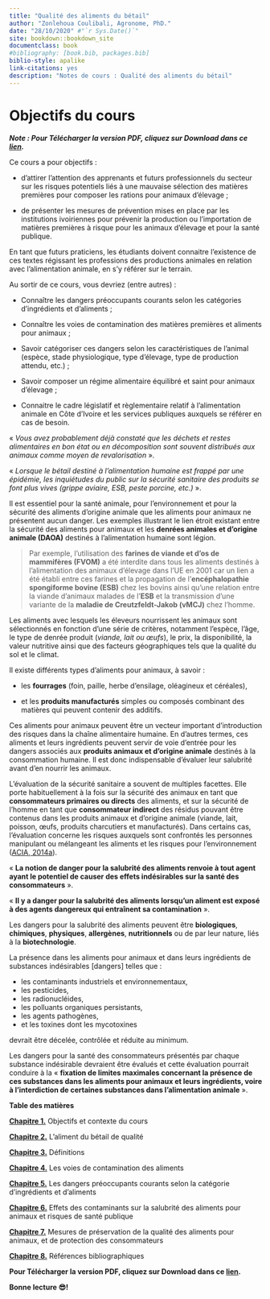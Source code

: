 ```yaml
--- 
title: "Qualité des aliments du bétail"
author: "Zonlehoua Coulibali, Agronome, PhD."
date: "28/10/2020" #"`r Sys.Date()`"
site: bookdown::bookdown_site
documentclass: book
#bibliography: [book.bib, packages.bib]
biblio-style: apalike
link-citations: yes
description: "Notes de cours : Qualité des aliments du bétail"
---
```


# Objectifs du cours 

_**Note : Pour Télécharger la version PDF, cliquez sur Download dans ce [lien](https://github.com/rgoals/Qualite/blob/master/Qualite.pdf).**_

Ce cours a pour objectifs :

-	d’attirer l’attention des apprenants et futurs professionnels du secteur sur les risques potentiels liés à une mauvaise sélection des matières premières pour composer les rations pour animaux d’élevage ; 

-	de présenter les mesures de prévention mises en place par les institutions ivoiriennes pour prévenir la production ou l’importation de matières premières à risque pour les animaux d’élevage et pour la santé publique. 

En tant que futurs praticiens, les étudiants doivent connaitre l’existence de ces textes régissant les professions des productions animales en relation avec l’alimentation animale, en s’y référer sur le terrain.

Au sortir de ce cours, vous devriez (entre autres) :

- Connaître les dangers préoccupants courants selon les catégories d’ingrédients et d’aliments ;

- Connaître les voies de contamination des matières premières et aliments pour animaux ;

- Savoir catégoriser ces dangers selon les caractéristiques de l’animal (espèce, stade physiologique, type d’élevage, type de production attendu, etc.) ;

- Savoir composer un régime alimentaire équilibré et saint pour animaux d’élevage ;

- Connaitre le cadre législatif et règlementaire relatif à l’alimentation animale en Côte d’Ivoire et les services publiques auxquels se référer en cas de besoin.

« _Vous avez probablement déjà constaté que les déchets et restes alimentaires en bon état ou en décomposition sont souvent distribués aux animaux comme moyen de revalorisation_ ».

« _Lorsque le bétail destiné à l'alimentation humaine est frappé par une épidémie, les inquiétudes du public sur la sécurité sanitaire des produits se font plus vives (grippe aviaire, ESB, peste porcine, etc.)_ ».

Il est essentiel pour la santé animale, pour l’environnement et pour la sécurité des aliments d’origine animale que les aliments pour animaux ne présentent aucun danger. Les exemples illustrant le lien étroit existant entre la sécurité des aliments pour animaux et les **denrées animales et d'origine animale (DAOA)** destinés à l'alimentation humaine sont légion.

>  Par exemple, l’utilisation  des **farines de viande et d’os de mammifères (FVOM)** a été interdite dans tous les aliments destinés à l’alimentation des animaux d’élevage dans l'UE en 2001 car un lien a été établi entre ces farines et la propagation de l’**encéphalopathie spongiforme bovine (ESB)** chez les bovins ainsi qu'une relation entre la viande d'animaux malades de l’**ESB** et la transmission d'une variante de la **maladie de Creutzfeldt-Jakob (vMCJ)** chez l’homme.

Les aliments avec lesquels les éleveurs nourrissent les animaux sont sélectionnés en fonction d'une série de critères, notamment l’espèce, l’âge, le type de denrée produit (_viande, lait ou œufs_), le prix, la disponibilité, la valeur nutritive ainsi que des facteurs géographiques tels que la qualité du sol et le climat. 

Il existe différents types d'aliments pour animaux, à savoir :

-	les **fourrages** (foin, paille, herbe d'ensilage, oléagineux et céréales),

-	et les **produits manufacturés** simples ou composés combinant des matières qui peuvent contenir des additifs.

Ces aliments pour animaux peuvent être un vecteur important d’introduction des risques dans la chaîne alimentaire humaine. En d’autres termes, ces aliments et leurs ingrédients peuvent servir de voie d'entrée pour les dangers associés aux **produits animaux et d’origine animale** destinés à la consommation humaine. Il est donc indispensable d’évaluer leur salubrité avant d’en nourrir les animaux. 

L’évaluation de la sécurité sanitaire a souvent de multiples facettes. Elle porte habituellement à la fois sur la sécurité des animaux en tant que **consommateurs primaires ou directs** des aliments, et sur la sécurité de l’homme en tant que **consommateur indirect** des résidus pouvant être contenus dans les produits animaux et d’origine animale (viande, lait, poisson, œufs, produits charcutiers et manufacturés). Dans certains cas, l’évaluation concerne les risques auxquels sont confrontés les personnes manipulant ou mélangeant les aliments et les risques pour l’environnement ([ACIA, 2014a](https://www.inspection.gc.ca/sante-des-animaux/aliments-du-betail/consultations/identification-des-dangers-des-aliments-du-betail/fra/1399399411768/1399399412471#a31)).

« **La notion de danger pour la salubrité des aliments renvoie à tout agent ayant le potentiel de causer des effets indésirables sur la santé des consommateurs** ». 

« **Il y a danger pour la salubrité des aliments lorsqu'un aliment est exposé à des agents dangereux qui entraînent sa contamination** ».

Les dangers pour la salubrité des aliments peuvent être **biologiques**, **chimiques**, **physiques**, **allergènes**, **nutritionnels** ou de par leur nature, liés à la **biotechnologie**.

La présence dans les aliments pour animaux et dans leurs ingrédients de substances indésirables [dangers] telles que :

-	les contaminants industriels et environnementaux, 
-	les pesticides, 
-	les radionucléides, 
-	les polluants organiques persistants, 
-	les agents pathogènes, 
-	et les toxines dont les mycotoxines 

devrait être décelée, contrôlée et réduite au minimum. 

Les dangers pour la santé des consommateurs présentés par chaque substance indésirable devraient être évalués et cette évaluation pourrait conduire à la « **fixation de limites maximales concernant la présence de ces substances dans les aliments pour animaux et leurs ingrédients, voire à l'interdiction de certaines substances dans l'alimentation animale** ».

**Table des matières**

[**Chapitre 1.**](https://rgoals.github.io/Qualite/index.html) Objectifs et contexte du cours

[**Chapitre 2.**](https://rgoals.github.io/Qualite.html) L'aliment du bétail de qualité

[**Chapitre 3.**](https://rgoals.github.io/Qualite/definitions.html) Définitions

[**Chapitre 4.**](https://rgoals.github.io/Qualite/voies.html) Les voies de contamination des aliments

[**Chapitre 5.**](https://rgoals.github.io/Qualite/dangers.html) Les dangers préoccupants courants selon la catégorie d'ingrédients et d'aliments

[**Chapitre 6.**](https://rgoals.github.io/Qualite/effets.html) Effets des contaminants sur la salubrité des aliments pour animaux et risques de santé publique

[**Chapitre 7.**](https://rgoals.github.io/Qualite/mesures.html) Mesures de préservation de la qualité des aliments pour animaux, et de protection des consommateurs

[**Chapitre 8.**](https://rgoals.github.io/Qualite/references.html) Références bibliographiques

**Pour Télécharger la version PDF, cliquez sur Download dans ce [lien](https://github.com/rgoals/Qualite/blob/master/Qualite.pdf).**

**Bonne lecture 😎!**